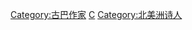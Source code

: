 {{Commonscat|Poets from Cuba}}

[[Category:古巴作家|Category:古巴作家]]
[[Category:各國詩人|C]]
[[Category:北美洲诗人|Category:北美洲诗人]]
